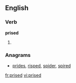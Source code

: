 
==English==

===Verb===
'''prised'''

# {{past of|[[prise]]}}

===Anagrams===
* [[prides#English|prides]], [[risped#English|risped]], [[spider#English|spider]], [[spired#English|spired]]

[[fr:prised]]
[[vi:prised]]